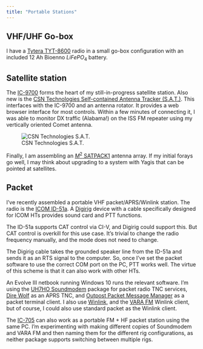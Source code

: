 ```yaml
---
title: "Portable Stations"
---
```


## VHF/UHF Go-box

I have a [Tytera TYT-8600](rigs.qmd#tytera-tyt-th-8600) radio in a small go-box configuration with an included 12 Ah Bioenno $LiFePO_4$ battery.

## Satellite station

The [IC-9700](rigs.qmd#icom-ic-9700) forms the heart of my still-in-progress satellite station.
Also new is the [CSN Technologies Self-contained Antenna Tracker (S.A.T.)](http://www.csntechnologies.net/sat).
This interfaces with the IC-9700 and an antenna rotator.
It provides a web browser interface for most controls.
Within a few minutes of connecting it, I was able to monitor DX traffic (Alabama!) on the ISS FM repeater using my vertically oriented Comet antenna.

![CSN Technologies S.A.T.](http://www.csntechnologies.net/images/MatteBlackBoxTitle.png){fig-align="center"}

Finally, I am assembling an [$M^2$ SATPACK1](https://www.m2inc.com/FGSATPACK1) antenna array.
If my initial forays go well, I may think about upgrading to a system with Yagis that can be pointed at satellites.

## Packet

I've recently assembled a portable VHF packet/APRS/Winlink station.
The radio is the [ICOM ID-51a](rigs.qmd#icom-id-51a).
A [Digirig](https://digirig.net) device with a cable specifically designed for ICOM HTs provides sound card and PTT functions.

::: {.callout-note}

The ID-51a supports CAT control via CI-V, and Digirig could support this.
But CAT control is overkill for this use case.
It's trivial to change the radio frequency manually, and the mode does not need to change.

The Digirig cable takes the grounded speaker line from the ID-51a and sends it as an RTS signal to the computer.
So, once I've set the packet software to use the correct COM port on the PC, PTT works well.
The virtue of this scheme is that it can also work with other HTs. 

:::

An Evolve III netbook running Windows 10 runs the relevant software.
I'm using the [UH7HO Soundmodem](http://uz7.ho.ua/packetradio.htm) package for packet radio TNC services, [Dire Wolf](https://github.com/wb2osz/direwolf) as an APRS TNC, and [Outpost Packet Message Manager](https://www.outpostpm.org/index.php) as a packet terminal client. I also use [Winlink](https://www.winlink.org), and the [VARA FM](https://rosmodem.wordpress.com) Winlink client, but of course, I could also use standard packet as the Winlink client.

The [IC-705](rigs.qmd#icom-ic-705) can also work as a portable FM + HF packet station 
using the same PC.
I'm experimenting with making different copies of Soundmodem and VARA FM and then naming them for the different rig configurations, as neither package supports switching between multiple rigs.

